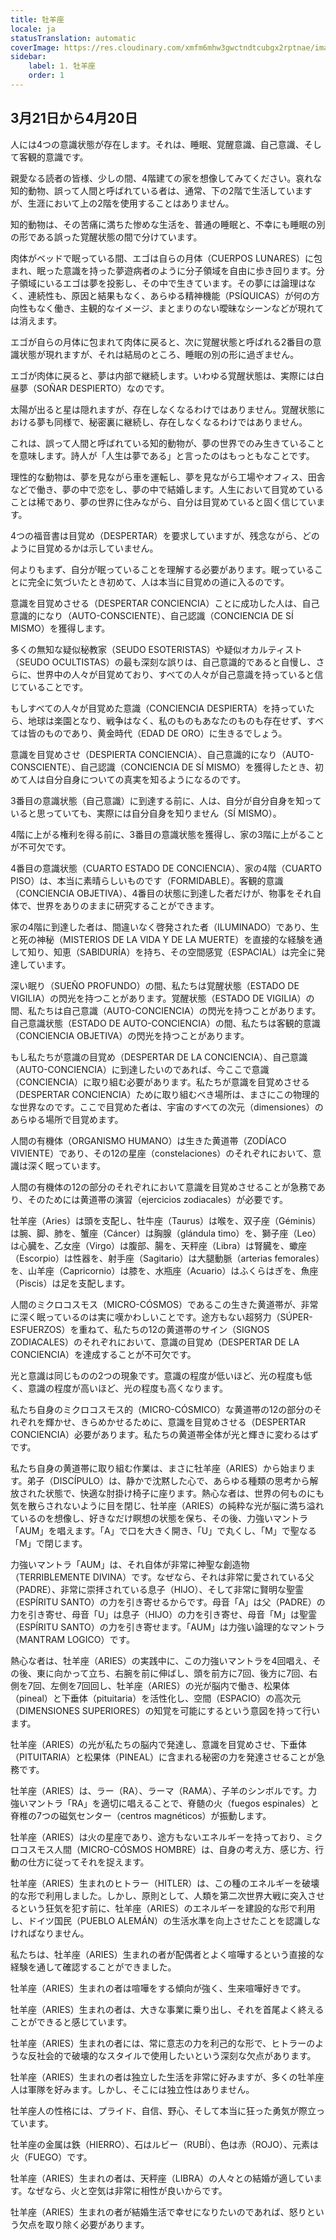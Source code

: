 ```yaml
---
title: 牡羊座
locale: ja
statusTranslation: automatic
coverImage: https://res.cloudinary.com/xmfm6mhw3gwctndtcubgx2rptnae/image/upload/v1741354450/small_cover_tratado_esoterico_de_astrologia_hermetica_6210a35442.webp
sidebar:
    label: 1. 牡羊座
    order: 1
---
```

## 3月21日から4月20日

人には4つの意識状態が存在します。それは、睡眠、覚醒意識、自己意識、そして客観的意識です。

親愛なる読者の皆様、少しの間、4階建ての家を想像してみてください。哀れな知的動物、誤って人間と呼ばれている者は、通常、下の2階で生活していますが、生涯において上の2階を使用することはありません。

知的動物は、その苦痛に満ちた惨めな生活を、普通の睡眠と、不幸にも睡眠の別の形である誤った覚醒状態の間で分けています。

肉体がベッドで眠っている間、エゴは自らの月体（CUERPOS LUNARES）に包まれ、眠った意識を持った夢遊病者のように分子領域を自由に歩き回ります。分子領域にいるエゴは夢を投影し、その中で生きています。その夢には論理はなく、連続性も、原因と結果もなく、あらゆる精神機能（PSÍQUICAS）が何の方向性もなく働き、主観的なイメージ、まとまりのない曖昧なシーンなどが現れては消えます。

エゴが自らの月体に包まれて肉体に戻ると、次に覚醒状態と呼ばれる2番目の意識状態が現れますが、それは結局のところ、睡眠の別の形に過ぎません。

エゴが肉体に戻ると、夢は内部で継続します。いわゆる覚醒状態は、実際には白昼夢（SOÑAR DESPIERTO）なのです。

太陽が出ると星は隠れますが、存在しなくなるわけではありません。覚醒状態における夢も同様で、秘密裏に継続し、存在しなくなるわけではありません。

これは、誤って人間と呼ばれている知的動物が、夢の世界でのみ生きていることを意味します。詩人が「人生は夢である」と言ったのはもっともなことです。

理性的な動物は、夢を見ながら車を運転し、夢を見ながら工場やオフィス、田舎などで働き、夢の中で恋をし、夢の中で結婚します。人生において目覚めていることは稀であり、夢の世界に住みながら、自分は目覚めていると固く信じています。

4つの福音書は目覚め（DESPERTAR）を要求していますが、残念ながら、どのように目覚めるかは示していません。

何よりもまず、自分が眠っていることを理解する必要があります。眠っていることに完全に気づいたとき初めて、人は本当に目覚めの道に入るのです。

意識を目覚めさせる（DESPERTAR CONCIENCIA）ことに成功した人は、自己意識的になり（AUTO-CONSCIENTE）、自己認識（CONCIENCIA DE SÍ MISMO）を獲得します。

多くの無知な疑似秘教家（SEUDO ESOTERISTAS）や疑似オカルティスト（SEUDO OCULTISTAS）の最も深刻な誤りは、自己意識的であると自慢し、さらに、世界中の人々が目覚めており、すべての人々が自己意識を持っていると信じていることです。

もしすべての人々が目覚めた意識（CONCIENCIA DESPIERTA）を持っていたら、地球は楽園となり、戦争はなく、私のものもあなたのものも存在せず、すべては皆のものであり、黄金時代（EDAD DE ORO）に生きるでしょう。

意識を目覚めさせ（DESPIERTA CONCIENCIA）、自己意識的になり（AUTO-CONSCIENTE）、自己認識（CONCIENCIA DE SÍ MISMO）を獲得したとき、初めて人は自分自身についての真実を知るようになるのです。

3番目の意識状態（自己意識）に到達する前に、人は、自分が自分自身を知っていると思っていても、実際には自分自身を知りません（SÍ MISMO）。

4階に上がる権利を得る前に、3番目の意識状態を獲得し、家の3階に上がることが不可欠です。

4番目の意識状態（CUARTO ESTADO DE CONCIENCIA）、家の4階（CUARTO PISO）は、本当に素晴らしいものです（FORMIDABLE）。客観的意識（CONCIENCIA OBJETIVA）、4番目の状態に到達した者だけが、物事をそれ自体で、世界をありのままに研究することができます。

家の4階に到達した者は、間違いなく啓発された者（ILUMINADO）であり、生と死の神秘（MISTERIOS DE LA VIDA Y DE LA MUERTE）を直接的な経験を通して知り、知恵（SABIDURÍA）を持ち、その空間感覚（ESPACIAL）は完全に発達しています。

深い眠り（SUEÑO PROFUNDO）の間、私たちは覚醒状態（ESTADO DE VIGILIA）の閃光を持つことがあります。覚醒状態（ESTADO DE VIGILIA）の間、私たちは自己意識（AUTO-CONCIENCIA）の閃光を持つことがあります。自己意識状態（ESTADO DE AUTO-CONCIENCIA）の間、私たちは客観的意識（CONCIENCIA OBJETIVA）の閃光を持つことがあります。

もし私たちが意識の目覚め（DESPERTAR DE LA CONCIENCIA）、自己意識（AUTO-CONCIENCIA）に到達したいのであれば、今ここで意識（CONCIENCIA）に取り組む必要があります。私たちが意識を目覚めさせる（DESPERTAR CONCIENCIA）ために取り組むべき場所は、まさにこの物理的な世界なのです。ここで目覚めた者は、宇宙のすべての次元（dimensiones）のあらゆる場所で目覚めます。

人間の有機体（ORGANISMO HUMANO）は生きた黄道帯（ZODÍACO VIVIENTE）であり、その12の星座（constelaciones）のそれぞれにおいて、意識は深く眠っています。

人間の有機体の12の部分のそれぞれにおいて意識を目覚めさせることが急務であり、そのためには黄道帯の演習（ejercicios zodiacales）が必要です。

牡羊座（Aries）は頭を支配し、牡牛座（Taurus）は喉を、双子座（Géminis）は腕、脚、肺を、蟹座（Cáncer）は胸腺（glándula timo）を、獅子座（Leo）は心臓を、乙女座（Virgo）は腹部、腸を、天秤座（Libra）は腎臓を、蠍座（Escorpio）は性器を、射手座（Sagitario）は大腿動脈（arterias femorales）を、山羊座（Capricornio）は膝を、水瓶座（Acuario）はふくらはぎを、魚座（Piscis）は足を支配します。

人間のミクロコスモス（MICRO-CÓSMOS）であるこの生きた黄道帯が、非常に深く眠っているのは実に嘆かわしいことです。途方もない超努力（SÚPER-ESFUERZOS）を重ねて、私たちの12の黄道帯のサイン（SIGNOS ZODIACALES）のそれぞれにおいて、意識の目覚め（DESPERTAR DE LA CONCIENCIA）を達成することが不可欠です。

光と意識は同じものの2つの現象です。意識の程度が低いほど、光の程度も低く、意識の程度が高いほど、光の程度も高くなります。

私たち自身のミクロコスモス的（MICRO-CÓSMICO）な黄道帯の12の部分のそれぞれを輝かせ、きらめかせるために、意識を目覚めさせる（DESPERTAR CONCIENCIA）必要があります。私たちの黄道帯全体が光と輝きに変わるはずです。

私たち自身の黄道帯に取り組む作業は、まさに牡羊座（ARIES）から始まります。弟子（DISCÍPULO）は、静かで沈黙した心で、あらゆる種類の思考から解放された状態で、快適な肘掛け椅子に座ります。熱心な者は、世界の何ものにも気を散らされないように目を閉じ、牡羊座（ARIES）の純粋な光が脳に満ち溢れているのを想像し、好きなだけ瞑想の状態を保ち、その後、力強いマントラ「AUM」を唱えます。「A」で口を大きく開き、「U」で丸くし、「M」で聖なる「M」で閉じます。

力強いマントラ「AUM」は、それ自体が非常に神聖な創造物（TERRIBLEMENTE DIVINA）です。なぜなら、それは非常に愛されている父（PADRE）、非常に崇拝されている息子（HIJO）、そして非常に賢明な聖霊（ESPÍRITU SANTO）の力を引き寄せるからです。母音「A」は父（PADRE）の力を引き寄せ、母音「U」は息子（HIJO）の力を引き寄せ、母音「M」は聖霊（ESPÍRITU SANTO）の力を引き寄せます。「AUM」は力強い論理的なマントラ（MANTRAM LOGICO）です。

熱心な者は、牡羊座（ARIES）の実践中に、この力強いマントラを4回唱え、その後、東に向かって立ち、右腕を前に伸ばし、頭を前方に7回、後方に7回、右側を7回、左側を7回回し、牡羊座（ARIES）の光が脳内で働き、松果体（pineal）と下垂体（pituitaria）を活性化し、空間（ESPACIO）の高次元（DIMENSIONES SUPERIORES）の知覚を可能にするという意図を持って行います。

牡羊座（ARIES）の光が私たちの脳内で発達し、意識を目覚めさせ、下垂体（PITUITARIA）と松果体（PINEAL）に含まれる秘密の力を発達させることが急務です。

牡羊座（ARIES）は、ラー（RA）、ラーマ（RAMA）、子羊のシンボルです。力強いマントラ「RA」を適切に唱えることで、脊髄の火（fuegos espinales）と脊椎の7つの磁気センター（centros magnéticos）が振動します。

牡羊座（ARIES）は火の星座であり、途方もないエネルギーを持っており、ミクロコスモス人間（MICRO-CÓSMOS HOMBRE）は、自身の考え方、感じ方、行動の仕方に従ってそれを捉えます。

牡羊座（ARIES）生まれのヒトラー（HITLER）は、この種のエネルギーを破壊的な形で利用しました。しかし、原則として、人類を第二次世界大戦に突入させるという狂気を犯す前に、牡羊座（ARIES）のエネルギーを建設的な形で利用し、ドイツ国民（PUEBLO ALEMÁN）の生活水準を向上させたことを認識しなければなりません。

私たちは、牡羊座（ARIES）生まれの者が配偶者とよく喧嘩するという直接的な経験を通して確認することができました。

牡羊座（ARIES）生まれの者は喧嘩をする傾向が強く、生来喧嘩好きです。

牡羊座（ARIES）生まれの者は、大きな事業に乗り出し、それを首尾よく終えることができると感じています。

牡羊座（ARIES）生まれの者には、常に意志の力を利己的な形で、ヒトラーのような反社会的で破壊的なスタイルで使用したいという深刻な欠点があります。

牡羊座（ARIES）生まれの者は独立した生活を非常に好みますが、多くの牡羊座人は軍隊を好みます。しかし、そこには独立性はありません。

牡羊座人の性格には、プライド、自信、野心、そして本当に狂った勇気が際立っています。

牡羊座の金属は鉄（HIERRO）、石はルビー（RUBÍ）、色は赤（ROJO）、元素は火（FUEGO）です。

牡羊座（ARIES）生まれの者は、天秤座（LIBRA）の人々との結婚が適しています。なぜなら、火と空気は非常に相性が良いからです。

牡羊座（ARIES）生まれの者が結婚生活で幸せになりたいのであれば、怒りという欠点を取り除く必要があります。


